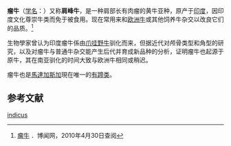{{Subspeciesbox   
| status = 驯养 
| image = Bos taurus indicus.jpg
| image_width = 250px   
| genus = Bos
| species = taurus
| species link = 黄牛
| subspecies=indicus
| authority = ([[Linnaeus|Linnaeus]], 1758)
| synonyms =
*''Bos indicus''<br>{{small|Linnaeus, 1758}}
**''Bos primigenius indicus'' <br>{{small|(Linnaeus, 1758)}}
}}

'''瘤牛'''（[[学名|学名]]：''{{lang|la|Bos taurus indicus}}''）又称'''肩峰牛'''，是一种肩部长有肉瘤的黄牛亚种，原产于[[印度|印度]]，因印度文化尊崇牛类而免于被食用。现在常用来和[[欧洲牛|欧洲牛]]或其他饲养牛杂交以改良它们的品质。<ref>[http://science.bowenwang.com.cn/animals-zebu.htm 瘤牛] {{webarchive|url=https://web.archive.org/web/20111121061658/http://science.bowenwang.com.cn/animals-zebu.htm |date=2011-11-21 }}．博闻网，2010年4月30日查阅</ref>

生物學家曾认为印度瘤牛係由[[爪哇野牛|爪哇野牛]]驯化而来，但据近代对颅骨类型和角型的研究，以及对瘤牛与普通牛杂交能产生后代并育成新品种的分析，证明瘤牛也起源于原牛，其在南亚驯化的时间大致与欧洲牛相同或稍迟。

瘤牛也是[[馬達加斯加|馬達加斯加]]現在唯一的[[有蹄类|有蹄类]]{{fact}}。

==参考文献==
{{维基物种|Bos indicus}}
{{commonscat|Bos taurus indicus}}
{{reflist}}

{{Artiodactyla}}
{{Taxonbar|from=Q46889|from2=Q168903|from3=Q20747726}}

[[Category:黄牛|indicus]]